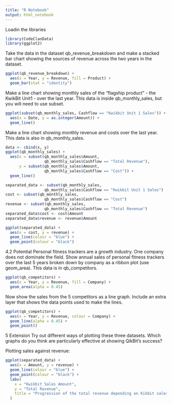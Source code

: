 ```yaml
---
title: "R Notebook"
output: html_notebook
---
```

Loadin the libraries
```r
library(CodeClanData)
library(ggplot2)
```

Take the data in the dataset qb_revenue_breakdown and make a stacked bar chart showing the sources of revenue across the two years in the dataset.
```r
ggplot(qb_revenue_breakdown) +
  aes(x = Year, y = Revenue, fill = Product) +
  geom_bar(stat = "identity") 
```



Make a line chart showing monthly sales of the “flagship product” - the KwikBit Unit1 - over the last year. This data is inside qb_monthly_sales, but you will need to use subset.
```r
ggplot(subset(qb_monthly_sales, Cashflow == "Kwikbit Unit 1 Sales")) +
  aes(x = Date, y = as.integer(Amount)) +
  geom_line()
```

Make a line chart showing monthly revenue and costs over the last year. This data is also in  qb_monthly_sales.


```r
data <- cbind(x, y)
ggplot(qb_monthly_sales) +
  aes(x = subset(qb_monthly_sales$Amount, 
                 qb_monthly_sales$Cashflow == "Total Revenue"),
      y = subset(qb_monthly_sales$Amount, 
                 qb_monthly_sales$Cashflow == "Cost")) +
  geom_line()
```

```r
separated_data <- subset(qb_monthly_sales, 
                 qb_monthly_sales$Cashflow == "Kwikbit Unit 1 Sales")
cost <- subset(qb_monthly_sales, 
                 qb_monthly_sales$Cashflow == "Cost")
revenue <- subset(qb_monthly_sales, 
                 qb_monthly_sales$Cashflow == "Total Revenue")
separated_data$cost <- cost$Amount
separated_data$revenue <- revenue$Amount
```

```r
ggplot(separated_data) +
  aes(x = cost, y = revenue) +
  geom_line(colour = "blue") +
  geom_point(colour = "black")
```


4.2 Potential
Personal fitness trackers are a growth industry. One company does not dominate the field. Show annual sales of personal fitness trackers over the last 5 years broken down by company as a ribbon plot (use geom_area). This data is in qb_competitors.


```r
ggplot(qb_competitors) +
  aes(x = Year, y = Revenue, fill = Company) +
  geom_area(alpha = 0.45)
```

Now show the sales from the 5 competitors as a line graph. Include an extra layer that shows the data points used to make the lines.

```r
ggplot(qb_competitors) +
  aes(x = Year, y = Revenue, colour = Company) +
  geom_line(alpha = 0.45) +
  geom_point()
```

5 Extension
Try out different ways of plotting these three datasets. Which graphs do you think are particularly effective at showing QikBit’s success?

Plotting sales against revenue: 
```r
ggplot(separated_data) +
  aes(x = Amount, y = revenue) +
  geom_line(colour = "blue") +
  geom_point(colour = "black") +
  labs(
    x = "Kwikbit Sales Amount",
    y = "Total Ravenue",
    title = "Progression of the total revenue depending on Kikbit sales"
  )
```

